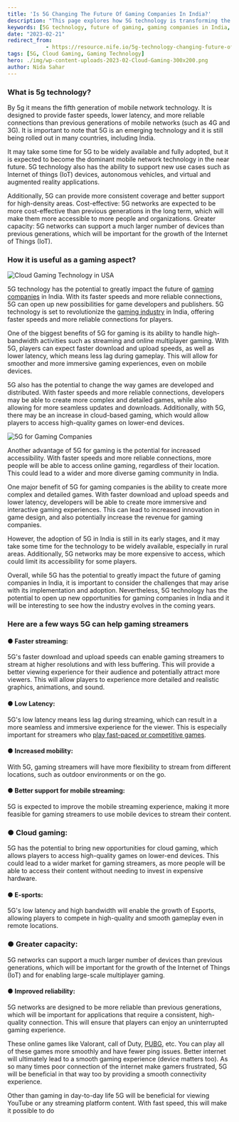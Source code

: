 ```yaml
---
title: 'Is 5G Changing The Future Of Gaming Companies In India?'
description: "This page explores how 5G technology is transforming the future of gaming companies in India. It delves into the benefits of 5G, including faster speeds, lower latency, and increased reliability, which are set to revolutionize the gaming industry. Learn about the impact of 5G on game development, streaming, and cloud gaming, and discover how it could enhance gaming experiences and accessibility in India."
keywords: [5G technology, future of gaming, gaming companies in India, cloud gaming, high-speed internet for gaming, low latency gaming, 5G impact on gaming, mobile gaming advancements, online multiplayer games, gaming industry transformation]
date: "2023-02-21"
redirect_from: 
            - https://resource.nife.io/5g-technology-changing-future-of-gaming-companies-in-india/
tags: [5G, Cloud Gaming, Gaming Technology]
hero: ./img/wp-content-uploads-2023-02-Cloud-Gaming-300x200.png
author: Nida Sahar
---
```

### What is 5g technology?

By 5g it means the fifth generation of mobile network technology. It is designed to provide faster speeds, lower latency, and more reliable connections than previous generations of mobile networks (such as 4G and 3G). It is important to note that 5G is an emerging technology and it is still being rolled out in many countries, including India.

It may take some time for 5G to be widely available and fully adopted, but it is expected to become the dominant mobile network technology in the near future. 5G technology also has the ability to support new use cases such as Internet of things (IoT) devices, autonomous vehicles, and virtual and augmented reality applications.

Additionally, 5G can provide more consistent coverage and better support for high-density areas. Cost-effective: 5G networks are expected to be more cost-effective than previous generations in the long term, which will make them more accessible to more people and organizations. Greater capacity: 5G networks can support a much larger number of devices than previous generations, which will be important for the growth of the Internet of Things (IoT).

### How it is useful as a gaming aspect?

![Cloud Gaming Technology in USA](https://raw.githubusercontent.com/nifetency/nife-blog-content/main/blog/img/Cloud-Gaming-768x512.png)
<br/>



5G technology has the potential to greatly impact the future of [gaming companies](/blog/top-5-things-to-look-for-in-games-deployment-company/) in India. With its faster speeds and more reliable connections, 5G can open up new possibilities for game developers and publishers. 5G technology is set to revolutionize the [gaming industry](/blog/gaming-industrys-globalisation-best-edge-platform/) in India, offering faster speeds and more reliable connections for players.

One of the biggest benefits of 5G for gaming is its ability to handle high-bandwidth activities such as streaming and online multiplayer gaming. With 5G, players can expect faster download and upload speeds, as well as lower latency, which means less lag during gameplay. This will allow for smoother and more immersive gaming experiences, even on mobile devices.

5G also has the potential to change the way games are developed and distributed. With faster speeds and more reliable connections, developers may be able to create more complex and detailed games, while also allowing for more seamless updates and downloads. Additionally, with 5G, there may be an increase in cloud-based gaming, which would allow players to access high-quality games on lower-end devices.

![5G for Gaming Companies](https://raw.githubusercontent.com/nifetency/nife-blog-content/main/blog/img/5G-for-Gaming-Companies-768x480.png)
<br/>


 
Another advantage of 5G for gaming is the potential for increased accessibility. With faster speeds and more reliable connections, more people will be able to access online gaming, regardless of their location. This could lead to a wider and more diverse gaming community in India.

One major benefit of 5G for gaming companies is the ability to create more complex and detailed games. With faster download and upload speeds and lower latency, developers will be able to create more immersive and interactive gaming experiences. This can lead to increased innovation in game design, and also potentially increase the revenue for gaming companies.

However, the adoption of 5G in India is still in its early stages, and it may take some time for the technology to be widely available, especially in rural areas. Additionally, 5G networks may be more expensive to access, which could limit its accessibility for some players.

Overall, while 5G has the potential to greatly impact the future of gaming companies in India, it is important to consider the challenges that may arise with its implementation and adoption. Nevertheless, 5G technology has the potential to open up new opportunities for gaming companies in India and it will be interesting to see how the industry evolves in the coming years.

### Here are a few ways 5G can help gaming streamers

#### ● Faster streaming:

5G's faster download and upload speeds can enable gaming streamers to stream at higher resolutions and with less buffering. This will provide a better viewing experience for their audience and potentially attract more viewers. This will allow players to experience more detailed and realistic graphics, animations, and sound.

#### ● Low Latency:

5G's low latency means less lag during streaming, which can result in a more seamless and immersive experience for the viewer. This is especially important for streamers who [play fast-paced or competitive games](/blog/playing-edgy-games-with-cloud-edge-cloud-gaming-services/).

#### ● Increased mobility:

With 5G, gaming streamers will have more flexibility to stream from different locations, such as outdoor environments or on the go.

#### ● Better support for mobile streaming:

5G is expected to improve the mobile streaming experience, making it more feasible for gaming streamers to use mobile devices to stream their content.

### ● Cloud gaming:

5G has the potential to bring new opportunities for cloud gaming, which allows players to access high-quality games on lower-end devices. This could lead to a wider market for gaming streamers, as more people will be able to access their content without needing to invest in expensive hardware.

#### ● E-sports:

5G's low latency and high bandwidth will enable the growth of Esports, allowing players to compete in high-quality and smooth gameplay even in remote locations.

### ● Greater capacity:

5G networks can support a much larger number of devices than previous generations, which will be important for the growth of the Internet of Things (IoT) and for enabling large-scale multiplayer gaming.

#### ● Improved reliability:

5G networks are designed to be more reliable than previous generations, which will be important for applications that require a consistent, high-quality connection. This will ensure that players can enjoy an uninterrupted gaming experience.

These online games like Valorant, call of Duty, [PUBG](https://en.wikipedia.org/wiki/PUBG:_Battlegrounds), etc. You can play all of these games more smoothly and have fewer ping issues. Better internet will ultimately lead to a smooth gaming experience (device matters too). As so many times poor connection of the internet make gamers frustrated, 5G will be beneficial in that way too by providing a smooth connectivity experience.

Other than gaming in day-to-day life 5G will be beneficial for viewing YouTube or any streaming platform content. With fast speed, this will make it possible to do
